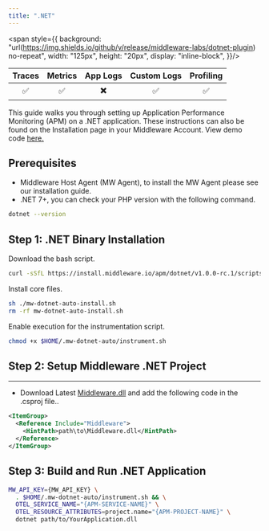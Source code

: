 ```yaml
---
title: ".NET"
---
```

<span style={{
    background: "url(https://img.shields.io/github/v/release/middleware-labs/dotnet-plugin) no-repeat",
    width: "125px",
    height: "20px",
    display: "inline-block",
}}/>

| Traces | Metrics | App Logs | Custom Logs | Profiling |
| :----: | :-----: | :------: | :---------: | :-------: |
| ✅ | ✅ | ✖️ | ✅ | ✅ |

This guide walks you through setting up Application Performance Monitoring (APM) on a .NET application. These instructions can also be found on the Installation page in your Middleware Account. View demo code <a href="https://github.com/middleware-labs/demo-apm/tree/master/dotnet"> here. </a>

## Prerequisites

- Middleware Host Agent (MW Agent), to install the MW Agent please see our installation guide. 
- .NET 7+, you can check your PHP version with the following command.
```bash Shell
dotnet --version
```

## Step 1: .NET Binary Installation
Download the bash script.
```bash Shell
curl -sSfL https://install.middleware.io/apm/dotnet/v1.0.0-rc.1/scripts/mw-dotnet-auto-install.sh -O
```
Install core files.
```bash Shell
sh ./mw-dotnet-auto-install.sh
rm -rf mw-dotnet-auto-install.sh
```
Enable execution for the instrumentation script.
```bash Shell
chmod +x $HOME/.mw-dotnet-auto/instrument.sh
```

## Step 2: Setup Middleware .NET Project
---
* Download Latest [Middleware.dll](https://github.com/middleware-labs/dotnet-plugin/releases) and add the following code in the .csproj file..

```xml XML
<ItemGroup>
  <Reference Include="Middleware">
    <HintPath>path\to\Middleware.dll</HintPath>
  </Reference>
</ItemGroup>
```

## Step 3: Build and Run .NET Application

  ```bash Shell
  MW_API_KEY={MW_API_KEY} \
    . $HOME/.mw-dotnet-auto/instrument.sh && \
    OTEL_SERVICE_NAME="{APM-SERVICE-NAME}" \
    OTEL_RESOURCE_ATTRIBUTES=project.name="{APM-PROJECT-NAME}" \
    dotnet path/to/YourApplication.dll
  ```

